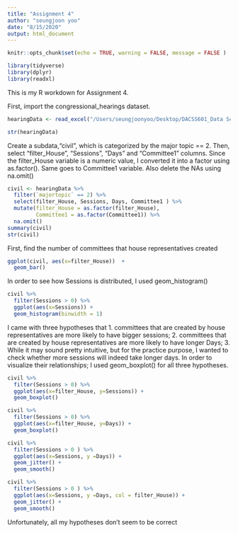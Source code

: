```yaml
---
title: "Assignment 4"
author: "seungjoon yoo"
date: "8/15/2020"
output: html_document
---
```


```r
knitr::opts_chunk$set(echo = TRUE, warning = FALSE, message = FALSE )
```
```r
library(tidyverse)
library(dplyr)
library(readxl)
```

This is my R workdown for Assignment 4.

First, import the congressional_hearings dataset.

```r
hearingData <- read_excel("/Users/seungjoonyoo/Desktop/DACSS601_Data Science Fundamentals/4. Datasets/congressional_hearings.csv.xlsx")
```

```r
str(hearingData)
```

Create a subdata,"civil", which is categorized by the major topic == 2. Then, select
"filter_House", "Sessions", "Days" and "Committee1" columns. Since the filter_House variable is a numeric value, I converted it into a factor using as.factor(). Same goes to Committee1 variable. Also delete the NAs using na.omit()

```r
civil <- hearingData %>%
  filter(`majortopic` == 2) %>%
  select(filter_House, Sessions, Days, Committee1 ) %>%
  mutate(filter_House = as.factor(filter_House),
         Committee1 = as.factor(Committee1)) %>%
  na.omit()
summary(civil)
str(civil)
```

First, find the number of committees that house representatives created
```r

ggplot(civil, aes(x=filter_House))  + 
  geom_bar()
```

In order to see how Sessions is distributed, I used geom_histogram()
```r
civil %>%
  filter(Sessions > 0) %>%
  ggplot(aes(x=Sessions)) +
  geom_histogram(binwidth = 1)
```

I came with three hypotheses that 1. committees that are created by house representatives are more likely to have bigger sessions; 2. committees that are created by house representatives are more likely to have longer Days; 3.  While it may sound pretty intuitive, but for the practice purpose, I wanted to check whether more sessions will indeed take longer days. In order to visualize their relationships; I used geom_boxplot() for all three hypotheses.

```r
civil %>%
  filter(Sessions > 0) %>%
  ggplot(aes(x=filter_House, y=Sessions)) + 
  geom_boxplot()

civil %>%
  filter(Sessions > 0) %>%
  ggplot(aes(x=filter_House, y=Days)) + 
  geom_boxplot()

civil %>%
  filter(Sessions > 0 ) %>%
  ggplot(aes(x=Sessions, y =Days)) +
  geom_jitter() +
  geom_smooth()

civil %>%
  filter(Sessions > 0 ) %>%
  ggplot(aes(x=Sessions, y =Days, col = filter_House)) +
  geom_jitter() +
  geom_smooth()
```

Unfortunately, all my hypotheses don't seem to be correct